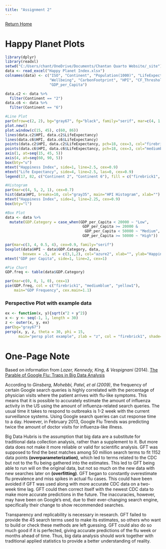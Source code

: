 ---
title: "Assignment 2"
---

[Return Home](index.qmd)

# Happy Planet Plots

```{r, echo=FALSE, warning=FALSE, message=FALSE, results='hide'}

library(dplyr)
library(readxl)
setwd("C:/Users/chant/OneDrive/Documents/Chantan Quarto Website/_site")
data <- read_excel("Happy Planet Index.xlsx")
colnames(data) <- c("ISO", "Continent", "Population(1000)", "LifeExpectancy", 
                    "Wellbeing", "CarbonFootprint", "HPI", "CF_Threshold", 
                    "GDP_per_Capita")

data.c2 <- data %>%
  filter(Continent == "2")
data.c6 <- data %>%
  filter(Continent == "6")

#Line Plot
par(mfrow=c(2, 2), bg="gray67", fg="black", family="serif", mar=c(4, 1, 2, 4), cex=.7)
plot.new()
plot.window(c(15, 45), c(60, 86))
lines(data.c2$HPI, data.c2$LifeExpectancy)
lines(data.c6$HPI, data.c6$LifeExpectancy)
points(data.c2$HPI, data.c2$LifeExpectancy, pch=18, cex=3, col="firebrick1")
points(data.c6$HPI, data.c6$LifeExpectancy, pch=18, cex=3, col="mediumblue")
axis(1, at=seq(15, 45, 5))
axis(4, at=seq(60, 90, 5))
box(bty="u")
mtext("Happiness Index", side=1, line=2.5, cex=0.9)
mtext("Life Expectancy", side=4, line=2.5, las=0, cex=0.9)
legend(17, 82, c("Continent 2", "Continent 6"), fill = c("firebrick1", "mediumblue"))

#Histogram
par(mar=c(4, 5, 2, 1), cex=0.7)
hist(data$HPI, breaks=10, col="gray35", main="HPI Histogram", xlab="")
mtext("Happiness Index", side=1, line=2.25, cex=0.9)
box(bty="l")

#Box Plot
data <- data %>% 
  mutate(GDP.Category = case_when(GDP_per_Capita < 20000 ~ "Low",
                                   GDP_per_Capita >= 20000 & 
                                    GDP_per_Capita < 50000 ~ "Medium",
                                   GDP_per_Capita >= 50000 ~ "High"))

par(mar=c(3, 4, 0.5, 4), cex=0.9, family="serif")
boxplot(data$HPI ~ data$GDP.Category, data,
        boxwex = .5, at = c(3,1,2), col="azure2", xlab="", ylab="Happiness Index")
mtext("GDP per Capita", side=1, line=2, cex=1)

#Pie Chart
GDP.freq <- table(data$GDP.Category)

par(mar=c(0, 0, 1, 0), cex=1)
pie(GDP.freq, col = c("firebrick1", "mediumblue", "yellow1"),
    main="GDP Frequency", cex.main=1.1)

```

### Perspective Plot with example data

```{r, echo=FALSE, warning=FALSE, message=FALSE, results='hide'}

ex <- function(x, y){sqrt(x^2 + y^2)}
x <- y <- seq(-1, 1, length = 30)
z <- outer(x, y, ex)
par(bg="gray67")
persp(x, y, z, theta = 30, phi = 15,
      main="persp plot example", zlab = "z", col = "firebrick1", shade=0.3)

```

# One-Page Note

Based on information from *Lazer, Kennedy, King, & Vespignani* (2014). [The Parable of Google Flu: Traps in Big Data Analysis](https://www.jstor.org/stable/24743402)

According to *Ginsberg, Mohebbi, Patel, et al (2009)*, the frequency of certain Google search queries is highly correlated with the percentage of physician visits where the patient arrives with flu-like symptoms. This means that it is possible to accurately estimate the amount of influenza activity in the US using the amount of influenza-related search queries. The usual time it takes to respond to outbreaks is 1-2 week with the current surveillance systems. Using Google search queries can cut response time to a day. However, in February 2013, Google Flu Trends was predicting twice the amount of doctor visits for influenza-like illness.

Big Data Hubris is the assumption that big data are a substitute for traditional data collection analysis, rather than a supplement to it. But more data does not make it more reliable or valid for scientific analysis. GFT was supposed to find the best matches among 50 million search terms to fit 1152 data points **(overparameterization)**, which led to terms related to the CDC but not to the flu being gathered into the estimates. This led to GFT being able to run will on the original data, but not so much on the new data with new searches later on **(overfitting)**. GFT began to constantly overestimate flu prevalence and miss spikes in actual flu cases. This could have been avoided if GFT was used along with more accurate CDC data on a two-week time lag. GFT could then correct itself with the newest CDC data to make more accurate predictions in the future. The inaccuracies, however, may have been on Google’s end, due to their ever-changing search engine, specifically their change to show recommended searches.

Transparency and replicability is necessary in research. GFT failed to provide the 45 search terms used to make its estimates, so others who want to build or check these methods are left guessing. GFT could also do so much good if it is perfected, giving accurate predictions of the flu week or months ahead of time. Thus, big data analysis should work together with traditional applied statistics to provide a better understanding of reality.
